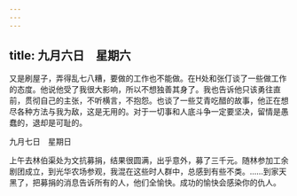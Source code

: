 ```yaml
---
---
---
```

title: 九月六日　星期六
---




又是刷屋子，弄得乱七八糟，要做的工作也不能做。在H处和张仃谈了一些做工作的态度。他说他受了我很大影响，所以不想独善其身了。我也告诉他只该勇往直前，贯彻自己的主张，不听横言，不抱怨。也谈了一些艾青吃醋的故事，他正在想尽各种方法与我为敌，这是无用的。对于一切事和人底斗争一定要坚决，留情是愚蠢的，退却是可耻的。





九月七日　星期日


上午去林伯渠处为文抗募捐，结果很圆满，出乎意外，募了三千元。随林参加工余剧团成立，到光华农场参观，我混在这些时人群中，总感到有些不类。……到家天黑了，把募捐的消息告诉所有的人，他们全愉快。成功的愉快会感染你的仇人。